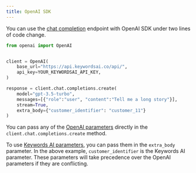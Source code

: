 ```yaml
---
title: OpenAI SDK
---
```


You can use the [chat completion](/api-endpoints/proxy-endpoints/chat-completions.mdx) endpoint with OpenAI SDK under two lines of code change.

```Python Python
from openai import OpenAI


client = OpenAI(
    base_url="https://api.keywordsai.co/api/",
    api_key=YOUR_KEYWORDSAI_API_KEY,
)

response = client.chat.completions.create(
    model="gpt-3.5-turbo",
    messages=[{"role":"user", "content":"Tell me a long story"}],
    stream=True,
    extra_body={"customer_identifier": "customer_11"}
)
```

You can pass any of the [OpenAI parameters](/api-endpoints/proxy-endpoints/chat-completions#openai-parameters) directly in the `client.chat.completions.create` method. 

To use [Keywords AI parameters](/api-endpoints/proxy-endpoints/chat-completions#keywords-ai-parameters), you can pass them in the `extra_body` parameter. In the above example, `customer_identifier` is the Keywords AI parameter. These parameters will take precedence over the OpenAI parameters if they are conflicting.


